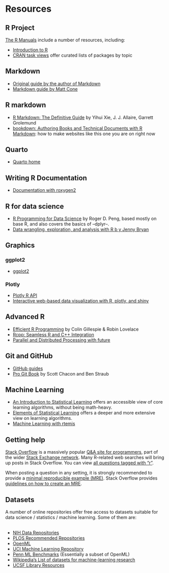 # Resources {#sec-resources}

## R Project

[The R Manuals](https://cran.r-project.org/manuals.html){target="_blank"} include a number of resources, including:

- [Introduction to R](https://cran.r-project.org/doc/manuals/r-release/R-intro.html){target="_blank"}
- [CRAN task views](https://cran.r-project.org/web/views/){target="_blank"} offer curated lists of packages by topic

## Markdown

- [Original guide by the author of Markdown](https://daringfireball.net/projects/markdown/){target="_blank"}
- [Markdown guide by Matt Cone](https://www.markdownguide.org/){target="_blank"}

## R markdown

- [R Markdown: The Definitive Guide](https://bookdown.org/yihui/rmarkdown/){target="_blank"} by Yihui Xie, J. J. Allaire, Garrett Grolemund
- [bookdown: Authoring Books and Technical Documents with R Markdown](https://bookdown.org/yihui/bookdown/){target="_blank"}: how to make websites like this one you are on right now

## Quarto

- [Quarto home](https://quarto.org/){target="_blank"}

## Writing R Documentation

- [Documentation with roxygen2](https://cran.r-project.org/web/packages/roxygen2/vignettes/roxygen2.html){target="_blank"}

## R for data science

- [R Programming for Data Science](https://bookdown.org/rdpeng/rprogdatascience/){target="_blank"} by Roger D. Peng, based mostly on base R, and also covers the 
basics of --dplyr--.
- [Data wrangling, exploration, and analysis with R b y Jenny Bryan](https://stat545.com/)

## Graphics

### ggplot2

- [ggplot2](https://ggplot2.tidyverse.org/){target="_blank"}

### Plotly

- [Plotly R API](https://plot.ly/r/){target="_blank"}
- [Interactive web-based data visualization with R, plotly, and shiny](https://plotly-r.com){target="_blank"}

## Advanced R

- [Efficient R Programming](https://bookdown.org/csgillespie/efficientR/){target="_blank"} by Colin Gillespie & Robin Lovelace
- [Rcpp: Seamless R and C++ Integration](https://www.rcpp.org/){target="_blank"}
- [Parallel and Distributed Processing with future](https://future.futureverse.org/){target="_blank"}

## Git and GitHub

- [GitHub guides](https://guides.github.com/)
- [Pro Git Book](https://git-scm.com/book/en/v2) by Scott Chacon and Ben Straub

## Machine Learning

- [An Introduction to Statistical Learning](https://www-bcf.usc.edu/~gareth/ISL/) offers an accessible view of core learning algorithms, without being math-heavy.
- [Elements of Statistical Learning](https://web.stanford.edu/~hastie/ElemStatLearn/) offers a deeper and more extensive view on learning algorithms.
- [Machine Learning with rtemis](https://rtemis.lambdamd.org/)

## Getting help

[Stack Overflow](https://stackoverflow.com/) is a massively popular [Q&A site for programmers](https://en.wikipedia.org/wiki/Stack_Overflow), part of the wider 
[Stack Exchange network](https://stackexchange.com/). Many R-related web searches will bring up 
posts in Stack Overflow. You can view [all questions tagged with "r"](https://stackoverflow.com/questions/tagged/r). 

When posting a question in any setting, it is strongly recommended to provide a [minimal reproducible example (MRE)](https://en.wikipedia.org/wiki/Minimal_working_example). Stack Overflow provides 
[guidelines on how to create an MRE](https://stackoverflow.com/help/minimal-reproducible-example).

## Datasets

A number of online repositories offer free access to datasets suitable for 
data science / statistics / machine learning. Some of them are:
<br><br>

- [NIH Data Repositories](https://www.nlm.nih.gov/NIHbmic/nih_data_sharing_repositories.html)
- [PLOS Recommended Repositories](https://journals.plos.org/plosone/s/recommended-repositories)
- [OpenML](https://www.openml.org)
- [UCI Machine Learning Repository](https://archive.ics.uci.edu/ml/index.php)
- [Penn ML Benchmarks](https://github.com/EpistasisLab/penn-ml-benchmarks) (Essentially a subset of OpenML)
- [Wikipedia's List of datasets for machine-learning research](https://en.wikipedia.org/wiki/List_of_datasets_for_machine-learning_research)
- [UCSF Library Resources](https://guides.ucsf.edu/datamgmt/repository)
